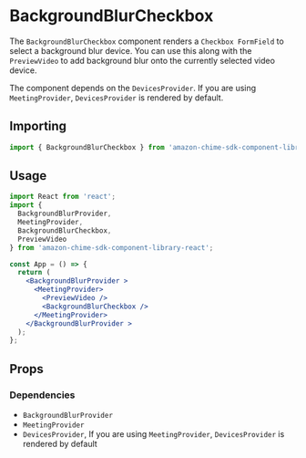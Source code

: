 
<Meta title="SDK Components/DeviceSelection/Camera/BackgroundBlurCheckbox" />

# BackgroundBlurCheckbox

The `BackgroundBlurCheckbox` component renders a `Checkbox FormField` to select a background blur device. You can use this along with the `PreviewVideo` to 
add background blur onto the currently selected video device.

The component depends on the `DevicesProvider`. If you are using `MeetingProvider`, `DevicesProvider` is rendered by default.

## Importing

```javascript
import { BackgroundBlurCheckbox } from 'amazon-chime-sdk-component-library-react';
```

## Usage

```jsx
import React from 'react';
import {
  BackgroundBlurProvider,
  MeetingProvider,
  BackgroundBlurCheckbox,
  PreviewVideo
} from 'amazon-chime-sdk-component-library-react';

const App = () => {
  return (
    <BackgroundBlurProvider >
      <MeetingProvider>
        <PreviewVideo />
        <BackgroundBlurCheckbox />
      </MeetingProvider>
    </BackgroundBlurProvider >
  );
};
```

## Props

<Props of={BackgroundBlurCheckbox} />

### Dependencies

- `BackgroundBlurProvider`
- `MeetingProvider`
- `DevicesProvider`, If you are using `MeetingProvider`, `DevicesProvider` is rendered by default
